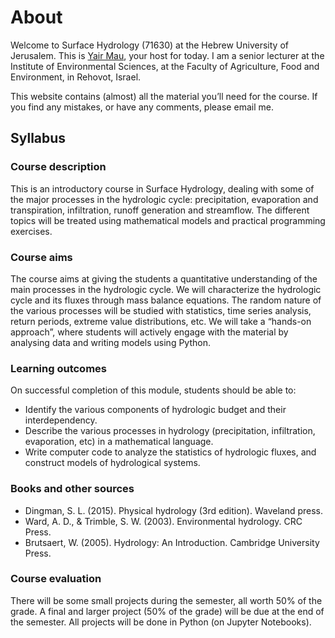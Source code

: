 # About {.unnumbered}

Welcome to Surface Hydrology (71630) at the Hebrew University of Jerusalem.
This is [Yair Mau](https://yairmau.com), your host for today.
I am a senior lecturer at the Institute of Environmental Sciences, at the Faculty of Agriculture, Food and Environment, in Rehovot, Israel.

This website contains (almost) all the material you'll need for the course. If you find any mistakes, or have any comments, please email me.

## Syllabus

### Course description

This is an introductory course in Surface Hydrology, dealing with some of the major processes in the hydrologic cycle: precipitation, evaporation and transpiration, infiltration, runoff generation and streamflow. The different topics will be treated using mathematical models and practical programming exercises.

### Course aims

The course aims at giving the students a quantitative understanding of the main processes in the hydrologic cycle. We will characterize the hydrologic cycle and its fluxes through mass balance equations. The random nature of the various processes will be studied with statistics, time series analysis, return periods, extreme value distributions, etc. We will take a “hands-on approach”, where students will actively engage with the material by analysing data and writing models using Python.

### Learning outcomes

On successful completion of this module, students should be able to:

* Identify the various components of hydrologic budget and their interdependency. 
* Describe the various processes in hydrology (precipitation, infiltration, evaporation, etc) in a mathematical language. 
* Write computer code to analyze the statistics of hydrologic fluxes, and construct models of hydrological systems.

### Books and other sources 

* Dingman, S. L. (2015). Physical hydrology (3rd edition). Waveland press. 
* Ward, A. D., & Trimble, S. W. (2003). Environmental hydrology. CRC Press.
* Brutsaert, W. (2005). Hydrology: An Introduction. Cambridge University Press.

### Course evaluation

There will be some small projects during the semester, all worth 50% of the grade. A final and larger project (50% of the grade) will be due at the end of the semester. All projects will be done in Python (on Jupyter Notebooks).